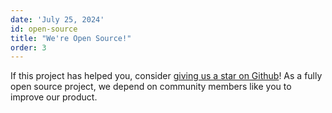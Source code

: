 ```yaml
---
date: 'July 25, 2024'
id: open-source
title: "We're Open Source!"
order: 3
---
```


If this project has helped you, consider
[giving us a star on Github](https://github.com/AnAi05/ideinnit-web/tree/New-dev-L)! As a
fully open source project, we depend on community members like you to improve
our product. 
